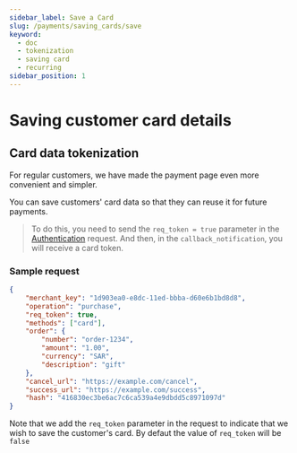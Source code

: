 ```yaml
---
sidebar_label: Save a Card
slug: /payments/saving_cards/save
keyword:
  - doc
  - tokenization
  - saving card
  - recurring
sidebar_position: 1
---
```


# Saving customer card details

## Card data tokenization

For regular customers, we have made the payment page even more convenient and simpler.

You can save customers' card data so that they can reuse it for future payments.

> To do this, you need to send the `req_token = true` parameter in the [Authentication](../../api/gateway/authentication-request) request.
> And then, in the `callback_notification`, you will receive a card token.

### Sample request

```json
{
	"merchant_key": "1d903ea0-e8dc-11ed-bbba-d60e6b1bd8d8",
	"operation": "purchase",
	"req_token": true,
	"methods": ["card"],
	"order": {
		"number": "order-1234",
		"amount": "1.00",
		"currency": "SAR",
		"description": "gift"
	},
	"cancel_url": "https://example.com/cancel",
	"success_url": "https://example.com/success",
	"hash": "416830ec3be6ac7c6ca539a4e9dbdd5c8971097d"
}
```

Note that we add the `req_token` parameter in the request to indicate that we wish to save the customer's card.
By defaut the value of `req_token` will be `false`
